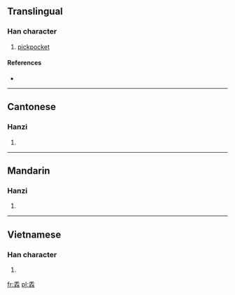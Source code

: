 ==Translingual==

===Han character===
{{Han char|rn=64|rad=手|as=08|sn=12|four=2055<sub>2</sub>|canj=手手手 (QQQ)|ids=⿱手⿰手手}}

# [[pickpocket]]

====References====
* {{Han ref|kx=0440.181|dkj=12311|hdz=31889.030|uh=63B1|ud=25521|bh=D953|bd=55635}}

----

==Cantonese==

===Hanzi===
{{yue-hanzi|jyut=|y=pa4}}

# {{defn|lang=yue|sort=手08}}

----

==Mandarin==

===Hanzi===
{{cmn-hanzi|pin=[[shǒu]] ([[shou3]]), [[pá]] ([[pa2]])|wg=shou<sup>3</sup>}}

# {{defn|lang=cmn|sort=手08}}

----

==Vietnamese==

===Han character===
{{vi-hantu|[[bà]]|rs=手08}}

# {{defn|lang=vi|sort=手08}}

[[fr:掱]]
[[pl:掱]]